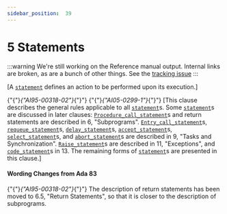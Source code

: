 ---
sidebar_position:  39
---

# 5 Statements

:::warning
We're still working on the Reference manual output.  Internal links are broken,
as are a bunch of other things.
See the [tracking issue](https://github.com/ada-lang-io/ada-lang-io/issues/20)
:::


<p>[A <code><a href="../AA-5/AA-5.1#S0167">statement</a></code> defines an action to be performed upon its execution.]</p>
<p>{"{"}<em>{"AI95-00318-02"}</em>{"}"} {"{"}<em>{"AI05-0299-1"}</em>{"}"} [This clause describes the general rules applicable to all <code><a href="../AA-5/AA-5.1#S0167">statement</a></code>s. Some <code><a href="../AA-5/AA-5.1#S0167">statement</a></code>s are discussed in later clauses: <code><a href="../AA-6/AA-6.4#S0217">Procedure_call_statement</a></code>s and return statements are described in 6, "Subprograms". <code><a href="../AA-9/AA-9.5#S0264">Entry_call_statement</a></code>s, <code><a href="../AA-9/AA-9.5#S0265">requeue_statement</a></code>s, <code><a href="../AA-9/AA-9.6#S0266">delay_statement</a></code>s, <code><a href="../AA-9/AA-9.5#S0258">accept_statement</a></code>s, <code><a href="../AA-9/AA-9.7#S0269">select_statement</a></code>s, and <code><a href="../AA-9/AA-9.8#S0284">abort_statement</a></code>s are described in 9, "Tasks and Synchronization". <code><a href="../AA-11/AA-11.3#S0308">Raise_statement</a></code>s are described in 11, "Exceptions", and <code><a href="../AA-13/AA-13.8#S0357">code_statement</a></code>s in 13. The remaining forms of <code><a href="../AA-5/AA-5.1#S0167">statement</a></code>s are presented in this clause.] </p>

#### Wording Changes from Ada 83

<Admonition type="aarm" aarm="note" title="Note: ">
<p>{"{"}<em>{"AI95-00318-02"}</em>{"}"} The description of return statements has been moved to 6.5, "Return Statements", so that it is closer to the description of subprograms. </p></Admonition>

